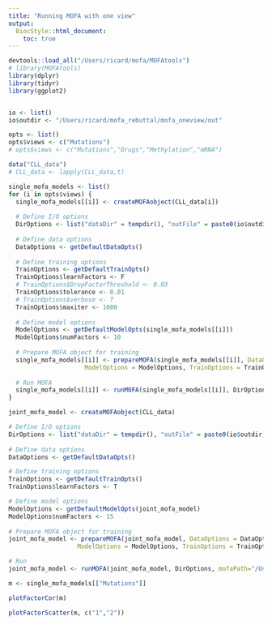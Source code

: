 ```yaml
---
title: "Running MOFA with one view"
output:
  BiocStyle::html_document:
    toc: true
---
```


```r
devtools::load_all("/Users/ricard/mofa/MOFAtools")
# library(MOFAtools)
library(dplyr)
library(tidyr)
library(ggplot2)
```

```r
```

<!-- Define I/O and options -->
```r
io <- list()
io$outdir <- "/Users/ricard/mofa_rebuttal/mofa_oneview/out"

opts <- list()
opts$views <- c("Mutations")
# opts$views <- c("Mutations","Drugs","Methylation","mRNA")
```

<!-- Load data -->
```r
data("CLL_data")
# CLL_data <- lapply(CLL_data,t)
```

<!-- Run MOFA for each view separately -->
```r
single_mofa_models <- list()
for (i in opts$views) {
  single_mofa_models[[i]] <- createMOFAobject(CLL_data[i])
  
  # Define I/O options
  DirOptions <- list("dataDir" = tempdir(), "outFile" = paste0(io$outdir, "/",i,".hdf5"))
    
  # Define data options
  DataOptions <- getDefaultDataOpts()
  
  # Define training options
  TrainOptions <- getDefaultTrainOpts()
  TrainOptions$learnFactors <- F
  # TrainOptions$DropFactorThreshold <- 0.03
  TrainOptions$tolerance <- 0.01
  # TrainOptions$verbose <- T
  TrainOptions$maxiter <- 1000
  
  # Define model options  
  ModelOptions <- getDefaultModelOpts(single_mofa_models[[i]])
  ModelOptions$numFactors <- 10
    
  # Prepare MOFA object for training
  single_mofa_models[[i]] <- prepareMOFA(single_mofa_models[[i]], DataOptions = DataOptions, DirOptions = DirOptions,
                     ModelOptions = ModelOptions, TrainOptions = TrainOptions)
    
  # Run MOFA
  single_mofa_models[[i]] <- runMOFA(single_mofa_models[[i]], DirOptions, mofaPath="/Users/ricard/anaconda2/bin/mofa")
}
```

<!-- Run joint MOFA -->
```r
joint_mofa_model <- createMOFAobject(CLL_data)

# Define I/O options
DirOptions <- list("dataDir" = tempdir(), "outFile" = paste0(io$outdir, "/joint.hdf5"))
  
# Define data options
DataOptions <- getDefaultDataOpts()

# Define training options
TrainOptions <- getDefaultTrainOpts()
TrainOptions$learnFactors <- T

# Define model options  
ModelOptions <- getDefaultModelOpts(joint_mofa_model)
ModelOptions$numFactors <- 15
  
# Prepare MOFA object for training
joint_mofa_model <- prepareMOFA(joint_mofa_model, DataOptions = DataOptions, DirOptions = DirOptions,
                   ModelOptions = ModelOptions, TrainOptions = TrainOptions)

# Run
joint_mofa_model <- runMOFA(joint_mofa_model, DirOptions, mofaPath="/Users/ricard/anaconda2/bin/mofa")
```

<!-- Explore stuff... -->
```r
m <- single_mofa_models[["Mutations"]]

plotFactorCor(m)

plotFactorScatter(m, c("1","2"))

```

